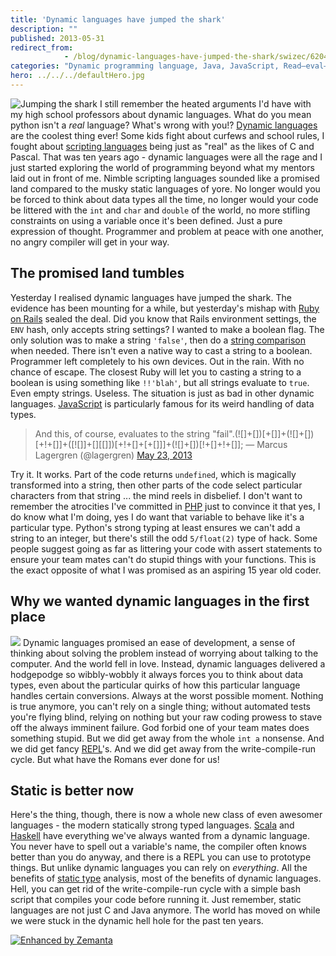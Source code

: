 ```yaml
---
title: 'Dynamic languages have jumped the shark'
description: ""
published: 2013-05-31
redirect_from: 
            - /blog/dynamic-languages-have-jumped-the-shark/swizec/6204
categories: "Dynamic programming language, Java, JavaScript, Read–eval–print loop, Ruby, Scala, Type system, Uncategorized"
hero: ../../../defaultHero.jpg
---
```

![Jumping the shark](https://www.filepicker.io/api/file/jJuq5mNjQbC0ZJrdJYms) I still remember the heated arguments I'd have with my high school professors about dynamic languages. What do you mean python isn't a _real_ language? What's wrong with you!? [Dynamic languages](http://en.wikipedia.org/wiki/Dynamic_programming_language "Dynamic programming language") are the coolest thing ever! Some kids fight about curfews and school rules, I fought about [scripting languages](http://en.wikipedia.org/wiki/Scripting_language "Scripting language") being just as "real" as the likes of C and Pascal. That was ten years ago - dynamic languages were all the rage and I just started exploring the world of programming beyond what my mentors laid out in front of me. Nimble scripting languages sounded like a promised land compared to the musky static languages of yore. No longer would you be forced to think about data types all the time, no longer would your code be littered with the `int` and `char` and `double` of the world, no more stifling constraints on using a variable once it's been defined. Just a pure expression of thought. Programmer and problem at peace with one another, no angry compiler will get in your way.

## The promised land tumbles

Yesterday I realised dynamic languages have jumped the shark. The evidence has been mounting for a while, but yesterday's mishap with [Ruby on Rails](http://rubyonrails.org "Ruby on Rails") sealed the deal. Did you know that Rails environment settings, the `ENV` hash, only accepts string settings? I wanted to make a boolean flag. The only solution was to make a string `'false'`, then do a [string comparison](http://en.wikipedia.org/wiki/Comparison_of_programming_languages_%28string_functions%29 "Comparison of programming languages (string functions)") when needed. There isn't even a native way to cast a string to a boolean. Programmer left completely to his own devices. Out in the rain. With no chance of escape. The closest Ruby will let you to casting a string to a boolean is using something like `!!'blah'`, but all strings evaluate to `true`. Even empty strings. Useless. The situation is just as bad in other dynamic languages. [JavaScript](http://en.wikipedia.org/wiki/JavaScript "JavaScript") is particularly famous for its weird handling of data types.

> And this, of course, evaluates to the string "fail".(!\[]+\[])\[+\[]]+(!\[]+\[])\[+!+\[]]+(\[!\[]]+\[]\[\[]])\[+!+\[]+\[+\[]]]+(!\[]+\[])\[!+\[]+!+\[]]; — Marcus Lagergren (@lagergren) [May 23, 2013](https://twitter.com/lagergren/status/337484475204255744)

Try it. It works. Part of the code returns `undefined`, which is magically transformed into a string, then other parts of the code select particular characters from that string ... the mind reels in disbelief. I don't want to remember the atrocities I've committed in [PHP](http://www.php.net "PHP") just to convince it that yes, I do know what I'm doing, yes I do want that variable to behave like it's a particular type. Python's strong typing at least ensures we can't add a string to an integer, but there's still the odd `5/float(2)` type of hack. Some people suggest going as far as littering your code with assert statements to ensure your team mates can't do stupid things with your functions. This is the exact opposite of what I was promised as an aspiring 15 year old coder.

## Why we wanted dynamic languages in the first place

![](https://www.filepicker.io/api/file/8xojSjy5S9CpVtWes2dl) Dynamic languages promised an ease of development, a sense of thinking about solving the problem instead of worrying about talking to the computer. And the world fell in love. Instead, dynamic languages delivered a hodgepodge so wibbly-wobbly it always forces you to think about data types, even about the particular quirks of how this particular language handles certain conversions. Always at the worst possible moment. Nothing is true anymore, you can't rely on a single thing; without automated tests you're flying blind, relying on nothing but your raw coding prowess to stave off the always imminent failure. God forbid one of your team mates does something stupid. But we did get away from the whole `int a` nonsense. And we did get fancy [REPL](http://en.wikipedia.org/wiki/Read%E2%80%93eval%E2%80%93print_loop "Read–eval–print loop")'s. And we did get away from the write-compile-run cycle. But what have the Romans ever done for us!

## Static is better now

Here's the thing, though, there is now a whole new class of even awesomer languages - the modern statically strong typed languages. [Scala](http://www.scala-lang.org/ "Scala (programming language)") and [Haskell](http://haskell.org) have everything we've always wanted from a dynamic language. You never have to spell out a variable's name, the compiler often knows better than you do anyway, and there is a REPL you can use to prototype things. But unlike dynamic languages you can rely on _everything_. All the benefits of [static type](http://en.wikipedia.org/wiki/Type_system "Type system") analysis, most of the benefits of dynamic languages. Hell, you can get rid of the write-compile-run cycle with a simple bash script that compiles your code before running it. Just remember, static languages are not just C and Java anymore. The world has moved on while we were stuck in the dynamic hell hole for the past ten years.

[![Enhanced by Zemanta](http://img.zemanta.com/zemified_e.png?x-id=83b08eef-ef3e-4b96-9d39-cf7b256a3e51)](http://www.zemanta.com/?px "Enhanced by Zemanta")